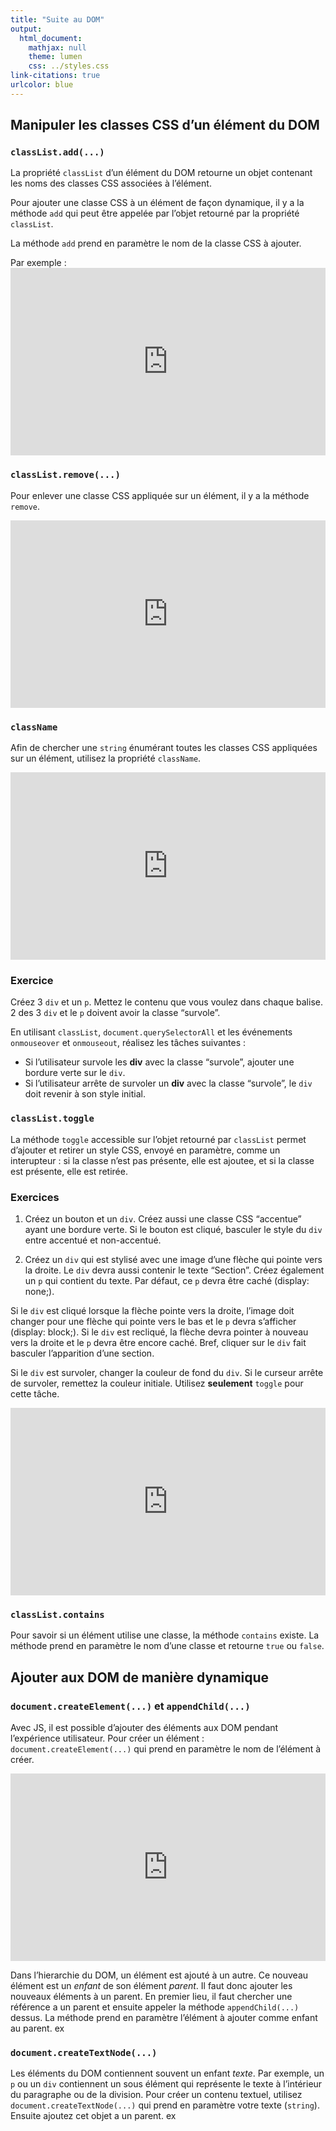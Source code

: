 ```yaml
---
title: "Suite au DOM"
output:
  html_document:
    mathjax: null
    theme: lumen
    css: ../styles.css
link-citations: true
urlcolor: blue
---
```


## Manipuler les classes CSS d'un élément du DOM
### `classList.add(...)`
La propriété `classList` d'un élément du DOM retourne un objet contenant les noms des classes CSS associées à l'élément.

Pour ajouter une classe CSS à un élément de façon dynamique, il y a la méthode `add` qui peut être appelée par l'objet retourné par la propriété `classList`.

La méthode `add` prend en paramètre le nom de la classe CSS à ajouter.

Par exemple :
<iframe width="100%" height="300" src="https://jsfiddle.net/KayRoss/w8rx5z60/embedded/" allowfullscreen="allowfullscreen" allowpaymentrequest frameborder="0"></iframe>

### `classList.remove(...)`
Pour enlever une classe CSS appliquée sur un élément, il y a la méthode `remove`.

<iframe width="100%" height="300" src="https://jsfiddle.net/KayRoss/zns6mhuL/embedded/" allowfullscreen="allowfullscreen" allowpaymentrequest frameborder="0"></iframe>	

### `className`
Afin de chercher une `string` énumérant toutes les classes CSS appliquées sur un élément, utilisez la propriété `className`.

<iframe width="100%" height="300" src="https://jsfiddle.net/KayRoss/2u1k5Lwf/embedded/" allowfullscreen="allowfullscreen" allowpaymentrequest frameborder="0"></iframe>

### Exercice
Créez 3 `div` et un `p`. Mettez le contenu que vous voulez dans chaque balise. 2 des 3 `div` et le `p` doivent avoir la classe "survole".

En utilisant `classList`, `document.querySelectorAll` et les événements `onmouseover` et `onmouseout`, réalisez les tâches suivantes :

* Si l'utilisateur survole les **div** avec la classe "survole", ajouter une bordure verte sur le `div`.
* Si l'utilisateur arrête de survoler un **div** avec la classe "survole", le `div` doit revenir à son style initial.

<!--
<iframe width="100%" height="300" src="https://jsfiddle.net/KayRoss/4dzucvxg/20/embedded/" allowfullscreen="allowfullscreen" allowpaymentrequest frameborder="0"></iframe>
-->

### `classList.toggle`
La méthode `toggle` accessible sur l'objet retourné par `classList` permet d'ajouter et retirer un style CSS, envoyé en paramètre,  comme un interupteur : si la classe n'est pas présente, elle est ajoutee, et si la classe est présente, elle est retirée. 

### Exercices
1)
Créez un bouton et un `div`. Créez aussi une classe CSS "accentue" ayant une bordure verte. Si le bouton est cliqué, basculer le style du `div` entre accentué et non-accentué.

2)
Créez un `div` qui est stylisé avec une image d'une flèche qui pointe vers la droite. Le `div` devra aussi contenir le texte "Section". Créez également un `p` qui contient du texte. Par défaut, ce `p` devra être caché (display: none;).

Si le `div` est cliqué lorsque la flèche pointe vers la droite, l'image doit changer pour une flèche qui pointe vers le bas et le `p` devra s'afficher (display: block;). Si le `div` est recliqué, la flèche devra pointer à nouveau vers la droite et le `p` devra être encore caché. Bref, cliquer sur le `div` fait basculer l'apparition d'une section.

Si le `div` est survoler, changer la couleur de fond du `div`. Si le curseur arrête de survoler, remettez la couleur initiale. Utilisez **seulement** `toggle` pour cette tâche.

<iframe width="100%" height="300" src="https://jsfiddle.net/KayRoss/adt9e76p/embedded/result/" allowfullscreen="allowfullscreen" allowpaymentrequest frameborder="0"></iframe>

<!--
<iframe width="100%" height="300" src="https://jsfiddle.net/KayRoss/nad8q0oy/3/embedded/result/" allowfullscreen="allowfullscreen" allowpaymentrequest frameborder="0"></iframe>
-->

### `classList.contains`
Pour savoir si un élément utilise une classe, la méthode `contains` existe. La méthode prend en paramètre le nom d'une classe et retourne `true` ou `false`.

## Ajouter aux DOM de manière dynamique
### `document.createElement(...)` et `appendChild(...)`
Avec JS, il est possible d'ajouter des éléments aux DOM pendant l'expérience utilisateur. Pour créer un élément : `document.createElement(...)` qui prend en paramètre le nom de l'élément à créer.

<iframe width="100%" height="300" src="https://jsfiddle.net/KayRoss/neow36Lj/embedded/" allowfullscreen="allowfullscreen" allowpaymentrequest frameborder="0"></iframe>

Dans l'hierarchie du DOM, un élément est ajouté à un autre. Ce nouveau élément est un _enfant_ de son élément _parent_. Il faut donc ajouter les nouveaux éléments à un parent. En premier lieu, il faut chercher une référence a un parent et ensuite appeler la méthode `appendChild(...)` dessus. La méthode prend en paramètre l'élément à ajouter comme enfant au parent.
ex

### `document.createTextNode(...)`
Les éléments du DOM contiennent souvent un enfant _texte_. Par exemple, un `p` ou un `div` contiennent un sous élément qui représente le texte à l'intérieur du paragraphe ou de la division. Pour créer un contenu textuel, utilisez `document.createTextNode(...)` qui prend en paramètre votre texte (`string`). Ensuite ajoutez cet objet a un parent.
ex


